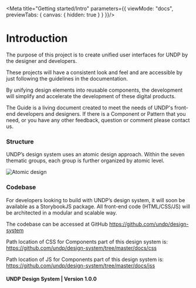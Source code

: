 
<!---
* Documentation for Design System Introduction
*
* This document has CSS and HTML instead markdown,
* CSS is to override this page styling
* HTML as we have strucuture it in a different way
* Markdown does not work inside <div>
-->

<Meta
	title="Getting started/Intro"
	parameters={{
    viewMode: "docs",
    previewTabs: {
      canvas: { hidden: true }
    }
  }}/>

# Introduction

The purpose of this project is to create unified user interfaces for UNDP by the designer and developers.

These projects will have a consistent look and feel and are accessible by just following the guidelines in the documentation.

By unifying design elements into reusable components, the development will simplify and accelerate the development of these digital products.

The Guide is a living document created to meet the needs of UNDP's front-end developers and designers. If there is a Component or Pattern that you need, or you have any other feedback, question or comment please contact us.

### Structure

UNDP’s design system uses an atomic design approach. Within the seven thematic groups, each group is further organized by atomic level.

![Atomic design](images/atomic.png)

### Codebase

For developers looking to build with UNDP’s design system, it will soon be available as a StorybookJS package. All front-end code (HTML/CSS/JS) will be architected in a modular and scalable way.

The codebase can be accessed at GitHub https://github.com/undp/design-system

Path location of CSS for Components part of this design system is: https://github.com/undp/design-system/tree/master/docs/css

Path location of JS for Components part of this design system is: https://github.com/undp/design-system/tree/master/docs/jss

#### UNDP Design System  |  Version 1.0.0
